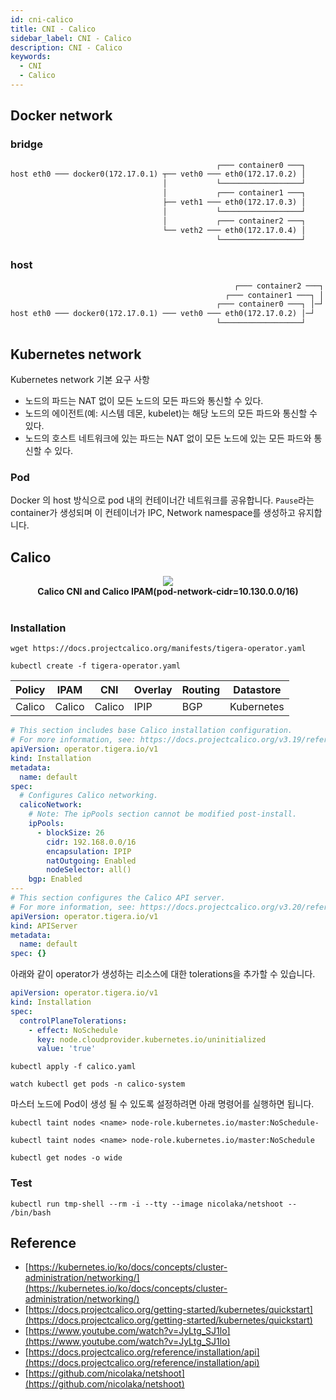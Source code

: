```yaml
---
id: cni-calico
title: CNI - Calico
sidebar_label: CNI - Calico
description: CNI - Calico
keywords:
  - CNI
  - Calico
---
```



## Docker network

### bridge

```txt
                                              ┌─── container0 ───┐
host eth0 ─── docker0(172.17.0.1) ┬── veth0 ─── eth0(172.17.0.2) │
                                  │           └──────────────────┘
                                  │           ┌─── container1 ───┐
                                  ├── veth1 ─── eth0(172.17.0.3) │
                                  │           └──────────────────┘
                                  │           ┌─── container2 ───┐
                                  └── veth2 ─── eth0(172.17.0.4) │
                                              └──────────────────┘
```

### host

```txt
                                                  ┌─── container2 ───┐
                                                ┌─── container1 ───┐ │
                                              ┌─── container0 ───┐ │─┘
host eth0 ─── docker0(172.17.0.1) ─── veth0 ─── eth0(172.17.0.2) │─┘
                                              └──────────────────┘
```

## Kubernetes network

Kubernetes network 기본 요구 사항

- 노드의 파드는 NAT 없이 모든 노드의 모든 파드와 통신할 수 있다.
- 노드의 에이전트(예: 시스템 데몬, kubelet)는 해당 노드의 모든 파드와 통신할 수 있다.
- 노드의 호스트 네트워크에 있는 파드는 NAT 없이 모든 노드에 있는 모든 파드와 통신할 수 있다.

### Pod

Docker 의 host 방식으로 pod 내의 컨테이너간 네트워크를 공유합니다. `Pause`라는 container가 생성되며 이 컨테이너가 IPC, Network namespace를 생성하고 유지합니다.

## Calico

<center>
  <img src={useBaseUrl('img/nn/mlops/mlops-calico-cni-with-calico-ipam.png')} />
</center>

<center>
  <strong>Calico CNI and Calico IPAM(pod-network-cidr=10.130.0.0/16)</strong>
</center>
<br />

### Installation

```shell
wget https://docs.projectcalico.org/manifests/tigera-operator.yaml
```

```shell
kubectl create -f tigera-operator.yaml
```

| Policy | IPAM   | CNI    | Overlay | Routing | Datastore  |
| ------ | ------ | ------ | ------- | ------- | ---------- |
| Calico | Calico | Calico | IPIP    | BGP     | Kubernetes |

```yaml title="calico.yaml" {13,14,17}
# This section includes base Calico installation configuration.
# For more information, see: https://docs.projectcalico.org/v3.19/reference/installation/api#operator.tigera.io/v1.Installation
apiVersion: operator.tigera.io/v1
kind: Installation
metadata:
  name: default
spec:
  # Configures Calico networking.
  calicoNetwork:
    # Note: The ipPools section cannot be modified post-install.
    ipPools:
      - blockSize: 26
        cidr: 192.168.0.0/16
        encapsulation: IPIP
        natOutgoing: Enabled
        nodeSelector: all()
    bgp: Enabled
---
# This section configures the Calico API server.
# For more information, see: https://docs.projectcalico.org/v3.20/reference/installation/api#operator.tigera.io/v1.APIServer
apiVersion: operator.tigera.io/v1
kind: APIServer
metadata:
  name: default
spec: {}
```

아래와 같이 operator가 생성하는 리소스에 대한 tolerations을 추가할 수 있습니다.

```yaml
apiVersion: operator.tigera.io/v1
kind: Installation
spec:
  controlPlaneTolerations:
    - effect: NoSchedule
      key: node.cloudprovider.kubernetes.io/uninitialized
      value: 'true'
```

```shell
kubectl apply -f calico.yaml
```

```shell
watch kubectl get pods -n calico-system
```

마스터 노드에 Pod이 생성 될 수 있도록 설정하려면 아래 명령어를 실행하면 됩니다.

```shell
kubectl taint nodes <name> node-role.kubernetes.io/master:NoSchedule-
```

```shell
kubectl taint nodes <name> node-role.kubernetes.io/master:NoSchedule
```

```shell
kubectl get nodes -o wide
```

### Test

```shell
kubectl run tmp-shell --rm -i --tty --image nicolaka/netshoot -- /bin/bash
```

## Reference

- [https://kubernetes.io/ko/docs/concepts/cluster-administration/networking/](https://kubernetes.io/ko/docs/concepts/cluster-administration/networking/)
- [https://docs.projectcalico.org/getting-started/kubernetes/quickstart](https://docs.projectcalico.org/getting-started/kubernetes/quickstart)
- [https://www.youtube.com/watch?v=JyLtg_SJ1lo](https://www.youtube.com/watch?v=JyLtg_SJ1lo)
- [https://docs.projectcalico.org/reference/installation/api](https://docs.projectcalico.org/reference/installation/api)
- [https://github.com/nicolaka/netshoot](https://github.com/nicolaka/netshoot)
